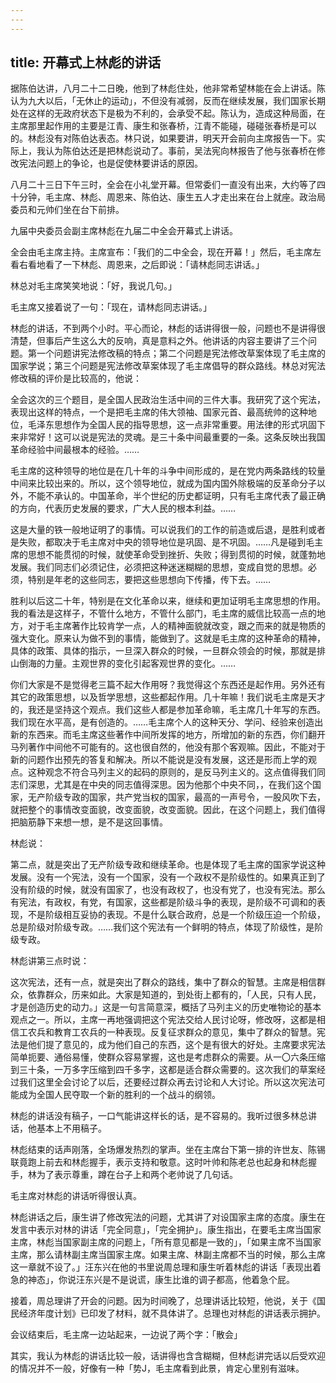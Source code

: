 ```yaml
---
---
---
```

title: 开幕式上林彪的讲话
---




据陈伯达讲，八月二十二日晚，他到了林彪住处，他非常希望林能在会上讲话。陈认为九大以后，「无休止的运动」，不但没有减弱，反而在继续发展，我们国家长期处在这样的无政府状态下是极为不利的，会承受不起。陈认为，造成这种局面，在主席那里起作用的主要是江青、康生和张春桥，江青不能碰，碰碰张春桥是可以的。林彪没有对陈伯达表态。林只说，如果要讲，明天开会前向主席报告一下。实际上，我认为陈伯达还是把林彪说动了。事前，吴法宪向林报告了他与张春桥在修改宪法问题上的争论，也是促使林要讲话的原因。

八月二十三日下午三时，全会在小礼堂开幕。但常委们一直没有出来，大约等了四十分钟，毛主席、林彪、周恩来、陈伯达、康生五人才走出来在台上就座。政治局委员和元帅们坐在台下前排。



九届中央委员会副主席林彪在九届二中全会开幕式上讲话。

全会由毛主席主持。主席宣布：「我们的二中全会，现在开幕！」然后，毛主席左看右看地看了一下林彪、周恩来，之后即说：「请林彪同志讲话。」

林总对毛主席笑笑地说：「好，我说几句。」

毛主席又接着说了一句：「现在，请林彪同志讲话。」

林彪的讲话，不到两个小时。平心而论，林彪的话讲得很一般，问题也不是讲得很清楚，但事后产生这么大的反响，真是意料之外。他讲话的内容主要讲了三个问题。第一个问题讲宪法修改稿的特点；第二个问题是宪法修改草案体现了毛主席的国家学说；第三个问题是宪法修改草案体现了毛主席倡导的群众路线。林总对宪法修改稿的评价是比较高的，他说：

全会这次的三个题目，是全国人民政治生活中间的三件大事。我研究了这个宪法，表现出这样的特点，一个是把毛主席的伟大领袖、国家元首、最高统帅的这种地位，毛泽东思想作为全国人民的指导思想，这一点非常重要。用法律的形式巩固下来非常好！这可以说是宪法的灵魂。是三十条中间最重要的一条。这条反映出我国革命经验中间最根本的经验。……

毛主席的这种领导的地位是在几十年的斗争中间形成的，是在党内两条路线的较量中间来比较出来的。所以，这个领导地位，就成为国内国外除极端的反革命分子以外，不能不承认的。中国革命，半个世纪的历史都证明，只有毛主席代表了最正确的方向，代表历史发展的要求，广大人民的根本利益。……

这是大量的铁一般地证明了的事情。可以说我们的工作的前造或后退，是胜利或者是失败，都取决于毛主席对中央的领导地位是巩固、是不巩固。……凡是碰到毛主席的思想不能贯彻的时候，就使革命受到挫折、失败；得到贯彻的时候，就蓬勃地发展。我们同志们必须记住，必须把这种迷迷糊糊的思想，变成自觉的思想。必须，特别是年老的这些同志，要把这些思想向下传播，传下去。……

胜利以后这二十年，特别是在文化革命以来，继续和更加证明毛主席思想的作用。我的看法是这样子，不管什么地方，不管什么部门，毛主席的威信比较高一点的地方，对于毛主席著作比较肯学一点，人的精神面貌就改变，跟之而来的就是物质的强大变化。原来认为做不到的事情，能做到了。这就是毛主席的这种革命的精神，具体的政策、具体的指示，一旦深入群众的时候，一旦群众领会的时候，那就是排山倒海的力量。主观世界的变化引起客观世界的变化。……

你们大家是不是觉得老三篇不起大作用呀？我觉得这个东西还是起作用。另外还有其它的政策思想，以及哲学思想，这些都起作用。几十年嘛！我们说毛主席是天才的，我还是坚持这个观点。我们这些人都是参加革命嘛，毛主席几十年写的东西。我们现在水平高，是有创造的。……毛主席个人的这种天分、学问、经验来创造出新的东西来。而毛主席这些著作中间所发挥的地方，所增加的新的东西，你们翻开马列著作中间他不可能有的。这也很自然的，他没有那个客观嘛。因此，不能对于新的问题作出预先的答复和解决。所以不能说是没有发展，这还是形而上学的观点。这种观念不符合马列主义的起码的原则的，是反马列主义的。这点值得我们同志们深思，尤其是在中央的同志值得深思。因为他那个中央不同，，在我们这个国家，无产阶级专政的国家，共产党当权的国家，最高的一声号令，一股风吹下去，就把整个的事情改变面貌，改变面貌，改变面貌。因此，在这个问题上，我们值得把脑筋静下来想一想，是不是这回事情。

林彪说：

第二点，就是突出了无产阶级专政和继续革命。也是体现了毛主席的国家学说这种发展。没有一个宪法，没有一个国家，没有一个政权不是阶级性的。如果真正到了没有阶级的时候，就没有国家了，也没有政权了，也没有党了，也没有宪法。那么有宪法，有政权，有党，有国家，这些都是阶级斗争的表现，是阶级不可调和的表现，不是阶级相互妥协的表现。不是什么联合政府，总是一个阶级压迫一个阶级，总是阶级对阶级专政。……我们这个宪法有一个鲜明的特点，体现了阶级性，是阶级专政。

林彪讲第三点时说：

这次宪法，还有一点，就是突出了群众的路线，集中了群众的智慧。主席是相信群众，依靠群众，历来如此。大家是知道的，到处街上都有的，「人民，只有人民，才是创造历史的动力。」这是一句言简意深，概括了马列主义的历史唯物论的基本观点之一。所以，主席一再地强调把这个宪法交给人民讨论呀，修改呀，这都是相信工农兵和教育工农兵的一种表现。反复征求群众的意见，集中了群众的智慧。宪法是他们提了意见的，成为他们自己的东西，这个是有很大的好处。主席要求宪法简单扼要、通俗易懂，使群众容易掌握，这也是考虑群众的需要。从一〇六条压缩到三十条，一万多字压缩到四千多字，这都是适合群众需要的。这次我们的草案经过我们这里全会讨论了以后，还要经过群众再去讨论和人大讨论。所以这次宪法可能成为全国人民夺取一个新的胜利的一个战斗的纲领。

林彪的讲话没有稿子，一口气能讲这样长的话，是不容易的。我听过很多林总讲话，他基本上不用稿子。

林彪结束的话声刚落，全场爆发热烈的掌声。坐在主席台下第一排的许世友、陈锡联竟跑上前去和林彪握手，表示支持和敬意。这时叶帅和陈老总也起身和林彪握手，林为了表示尊重，蹲在台子上和两个老帅说了几句话。

毛主席对林彪的讲话听得很认真。

林彪讲话之后，康生讲了修改宪法的问题，尤其讲了对设国家主席的态度。康生在发言中表示对林的讲话「完全同意」，「完全拥护」。康生指出，在要毛主席当国家主席，林彪当国家副主席的问题上，「所有意见都是一致的」，「如果主席不当国家主席，那么请林副主席当国家主席。如果主席、林副主席都不当的时候，那么主席这一章就不设了。」汪东兴在他的书里说周总理和康生听着林彪的讲话「表现出着急的神态」，你说汪东兴是不是说谎，康生比谁的调子都高，他着急个屁。

接着，周总理讲了开会的问题。因为时间晚了，总理讲话比较短，他说，关于《国民经济年度计划》已印发了材料，就不具体讲了。总理也对林彪的讲话表示拥护。

会议结束后，毛主席一边站起来，一边说了两个字：「散会」

其实，我认为林彪的讲话比较一般，话讲得也含含糊糊，但林彪讲完话以后受欢迎的情况并不一般，好像有一种「势J，毛主席看到此景，肯定心里别有滋味。